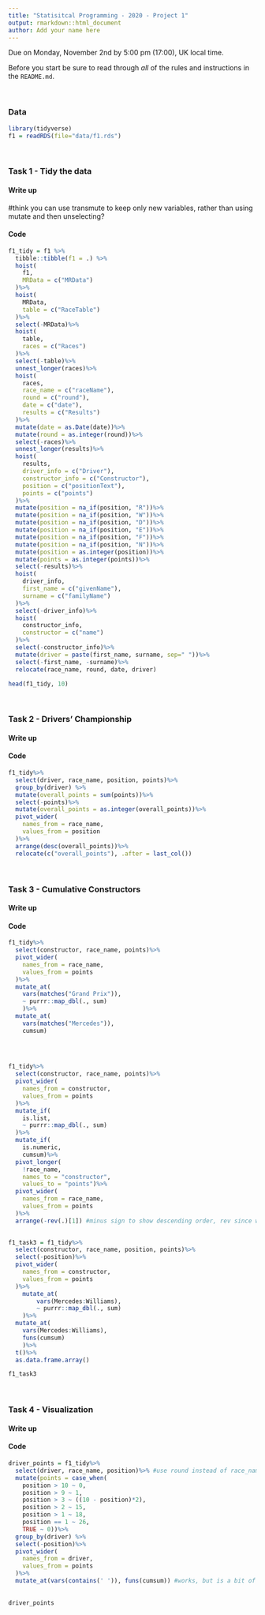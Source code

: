 ```yaml
---
title: "Statisitcal Programming - 2020 - Project 1"
output: rmarkdown::html_document
author: Add your name here
---
```


Due on Monday, November 2nd by 5:00 pm (17:00), UK local time.

Before you start be sure to read through *all* of the rules and instructions in the `README.md`.

<br/>

### Data

```r
library(tidyverse)
f1 = readRDS(file="data/f1.rds")
```


<br/>

### Task 1 - Tidy the data

#### Write up

<!-- Include write up here --> #think you can use transmute to keep only new variables, rather than using mutate and then unselecting?

#### Code

```r
f1_tidy = f1 %>%
  tibble::tibble(f1 = .) %>%
  hoist(
    f1, 
    MRData = c("MRData")
  )%>%
  hoist(
    MRData,
    table = c("RaceTable")
  )%>%
  select(-MRData)%>%
  hoist(
    table,
    races = c("Races")
  )%>%
  select(-table)%>%
  unnest_longer(races)%>%
  hoist(
    races,
    race_name = c("raceName"),
    round = c("round"),
    date = c("date"),
    results = c("Results")
  )%>%
  mutate(date = as.Date(date))%>%
  mutate(round = as.integer(round))%>%
  select(-races)%>%
  unnest_longer(results)%>%
  hoist(
    results,
    driver_info = c("Driver"),
    constructor_info = c("Constructor"),
    position = c("positionText"),
    points = c("points")
  )%>%
  mutate(position = na_if(position, "R"))%>%
  mutate(position = na_if(position, "W"))%>%
  mutate(position = na_if(position, "D"))%>%
  mutate(position = na_if(position, "E"))%>%
  mutate(position = na_if(position, "F"))%>%
  mutate(position = na_if(position, "N"))%>%
  mutate(position = as.integer(position))%>%
  mutate(points = as.integer(points))%>%
  select(-results)%>%
  hoist(
    driver_info,
    first_name = c("givenName"),
    surname = c("familyName")
  )%>%
  select(-driver_info)%>%
  hoist(
    constructor_info,
    constructor = c("name")
  )%>%
  select(-constructor_info)%>%
  mutate(driver = paste(first_name, surname, sep=" "))%>%
  select(-first_name, -surname)%>%
  relocate(race_name, round, date, driver)

head(f1_tidy, 10)
```

<br/>


### Task 2 - Drivers' Championship

#### Write up

<!-- Include write up here -->

#### Code

```r
f1_tidy%>%
  select(driver, race_name, position, points)%>%
  group_by(driver) %>%
  mutate(overall_points = sum(points))%>%
  select(-points)%>%
  mutate(overall_points = as.integer(overall_points))%>%
  pivot_wider(
    names_from = race_name, 
    values_from = position
  )%>%
  arrange(desc(overall_points))%>%
  relocate(c("overall_points"), .after = last_col())
```
<br/>

### Task 3 - Cumulative Constructors

#### Write up

<!-- Include write up here -->

#### Code


```r
f1_tidy%>%
  select(constructor, race_name, points)%>%
  pivot_wider(
    names_from = race_name, 
    values_from = points
  )%>%
  mutate_at(
    vars(matches("Grand Prix")),
    ~ purrr::map_dbl(., sum)
    )%>%
  mutate_at(
    vars(matches("Mercedes")),
    cumsum)
    

  
```

```r
f1_tidy%>%
  select(constructor, race_name, points)%>%
  pivot_wider(
    names_from = constructor, 
    values_from = points
  )%>%
  mutate_if(
    is.list,
    ~ purrr::map_dbl(., sum)
  )%>%
  mutate_if(
    is.numeric,
    cumsum)%>%
  pivot_longer(
    !race_name, 
    names_to = "constructor", 
    values_to = "points")%>%
  pivot_wider(
    names_from = race_name, 
    values_from = points
  )%>%
  arrange(-rev(.)[1]) #minus sign to show descending order, rev since we want to reverse the order of columns such that [1] refers to last col, not first
    

```
```r
f1_task3 = f1_tidy%>%
  select(constructor, race_name, position, points)%>%
  select(-position)%>%
  pivot_wider(
    names_from = constructor, 
    values_from = points
  )%>%
    mutate_at(
        vars(Mercedes:Williams),
        ~ purrr::map_dbl(., sum)
    )%>%
  mutate_at(
    vars(Mercedes:Williams), 
    funs(cumsum)
    )%>%
  t()%>%
  as.data.frame.array()

f1_task3
```
<br/>

### Task 4 - Visualization

#### Write up

<!-- Include write up here -->

#### Code

```r
driver_points = f1_tidy%>%
  select(driver, race_name, position)%>% #use round instead of race_name?
  mutate(points = case_when(
    position > 10 ~ 0,
    position > 9 ~ 1,
    position > 3 ~ ((10 - position)*2),
    position > 2 ~ 15, 
    position > 1 ~ 18,
    position == 1 ~ 26,
    TRUE ~ 0))%>%
  group_by(driver) %>%
  select(-position)%>%
  pivot_wider(
    names_from = driver,
    values_from = points
  )%>%
  mutate_at(vars(contains(' ')), funs(cumsum)) #works, but is a bit of a hash
  
  
driver_points

```

<br/>

